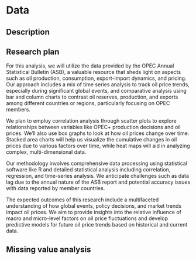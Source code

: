 # Data

## Description

## Research plan
For this analysis, we will utilize the data provided by the OPEC Annual Statistical Bulletin (ASB), a valuable resource that sheds light on aspects such as oil production, consumption, export-import dynamics, and pricing. Our approach includes a mix of time series analysis to track oil price trends, especially during significant global events, and comparative analysis using bar and column charts to contrast oil reserves, production, and exports among different countries or regions, particularly focusing on OPEC members.

We plan to employ correlation analysis through scatter plots to explore relationships between variables like OPEC+ production decisions and oil prices. We'll also use box graphs to look at how oil prices change over time. Stacked area charts will help us visualize the cumulative changes in oil prices due to various factors over time, while heat maps will aid in analyzing complex, multi-dimensional data.

Our methodology involves comprehensive data processing using statistical software like R and detailed statistical analysis including correlation, regression, and time-series analysis. We anticipate challenges such as data lag due to the annual nature of the ASB report and potential accuracy issues with data reported by member countries.

The expected outcomes of this research include a multifaceted understanding of how global events, policy decisions, and market trends impact oil prices. We aim to provide insights into the relative influence of macro and micro-level factors on oil price fluctuations and develop predictive models for future oil price trends based on historical and current data.

## Missing value analysis
